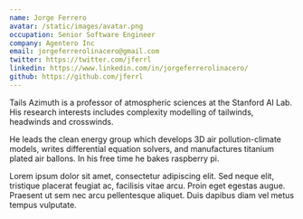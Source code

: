 ```yaml
---
name: Jorge Ferrero
avatar: /static/images/avatar.png
occupation: Senior Software Engineer
company: Agentero Inc
email: jorgeferrerolinacero@gmail.com
twitter: https://twitter.com/jferrl
linkedin: https://www.linkedin.com/in/jorgeferrerolinacero/
github: https://github.com/jferrl
---
```


Tails Azimuth is a professor of atmospheric sciences at the Stanford AI Lab. His research interests includes complexity modelling of tailwinds, headwinds and crosswinds.

He leads the clean energy group which develops 3D air pollution-climate models, writes differential equation solvers, and manufactures titanium plated air ballons. In his free time he bakes raspberry pi.

Lorem ipsum dolor sit amet, consectetur adipiscing elit. Sed neque elit, tristique placerat feugiat ac, facilisis vitae arcu. Proin eget egestas augue. Praesent ut sem nec arcu pellentesque aliquet. Duis dapibus diam vel metus tempus vulputate.
